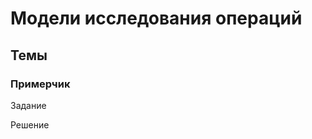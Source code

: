 # Модели исследования операций {#sec-exam-basic-model}

::::{.content-hidden when-profile="exam"}
## Темы {#sec-exam-basic-model-topics}

:::{#exm-exam-basic-model}
### Примерчик

Задание
:::

:::{#sol-exam-basic-model}
Решение
:::
::::
